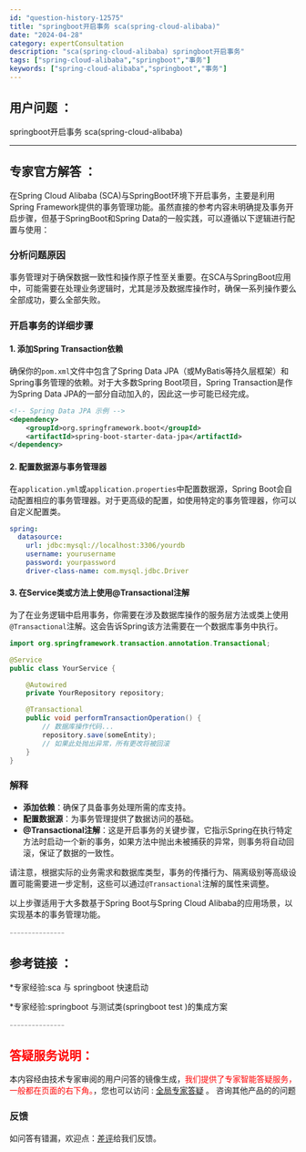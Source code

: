 ```yaml
---
id: "question-history-12575"
title: "springboot开启事务 sca(spring-cloud-alibaba)"
date: "2024-04-28"
category: expertConsultation
description: "sca(spring-cloud-alibaba) springboot开启事务"
tags: ["spring-cloud-alibaba","springboot","事务"]
keywords: ["spring-cloud-alibaba","springboot","事务"]
---
```


## 用户问题 ： 
 springboot开启事务 sca(spring-cloud-alibaba) 

---------------
## 专家官方解答 ：

在Spring Cloud Alibaba (SCA)与SpringBoot环境下开启事务，主要是利用Spring Framework提供的事务管理功能。虽然直接的参考内容未明确提及事务开启步骤，但基于SpringBoot和Spring Data的一般实践，可以遵循以下逻辑进行配置与使用：

### 分析问题原因

事务管理对于确保数据一致性和操作原子性至关重要。在SCA与SpringBoot应用中，可能需要在处理业务逻辑时，尤其是涉及数据库操作时，确保一系列操作要么全部成功，要么全部失败。

### 开启事务的详细步骤

#### 1. 添加Spring Transaction依赖
确保你的`pom.xml`文件中包含了Spring Data JPA（或MyBatis等持久层框架）和Spring事务管理的依赖。对于大多数Spring Boot项目，Spring Transaction是作为Spring Data JPA的一部分自动加入的，因此这一步可能已经完成。

```xml
<!-- Spring Data JPA 示例 -->
<dependency>
    <groupId>org.springframework.boot</groupId>
    <artifactId>spring-boot-starter-data-jpa</artifactId>
</dependency>
```

#### 2. 配置数据源与事务管理器
在`application.yml`或`application.properties`中配置数据源，Spring Boot会自动配置相应的事务管理器。对于更高级的配置，如使用特定的事务管理器，你可以自定义配置类。

```yaml
spring:
  datasource:
    url: jdbc:mysql://localhost:3306/yourdb
    username: yourusername
    password: yourpassword
    driver-class-name: com.mysql.jdbc.Driver
```

#### 3. 在Service类或方法上使用@Transactional注解
为了在业务逻辑中启用事务，你需要在涉及数据库操作的服务层方法或类上使用`@Transactional`注解。这会告诉Spring该方法需要在一个数据库事务中执行。

```java
import org.springframework.transaction.annotation.Transactional;

@Service
public class YourService {

    @Autowired
    private YourRepository repository;

    @Transactional
    public void performTransactionOperation() {
        // 数据库操作代码...
        repository.save(someEntity);
        // 如果此处抛出异常，所有更改将被回滚
    }
}
```

### 解释

- **添加依赖**：确保了具备事务处理所需的库支持。
- **配置数据源**：为事务管理提供了数据访问的基础。
- **@Transactional注解**：这是开启事务的关键步骤，它指示Spring在执行特定方法时启动一个新的事务，如果方法中抛出未被捕获的异常，则事务将自动回滚，保证了数据的一致性。

请注意，根据实际的业务需求和数据库类型，事务的传播行为、隔离级别等高级设置可能需要进一步定制，这些可以通过`@Transactional`注解的属性来调整。

以上步骤适用于大多数基于Spring Boot与Spring Cloud Alibaba的应用场景，以实现基本的事务管理功能。


<font color="#949494">---------------</font> 


## 参考链接 ：

*专家经验:sca 与 springboot 快速启动 
 
 *专家经验:springboot 与测试类(springboot test )的集成方案 


 <font color="#949494">---------------</font> 
 


## <font color="#FF0000">答疑服务说明：</font> 

本内容经由技术专家审阅的用户问答的镜像生成，<font color="#FF0000">我们提供了专家智能答疑服务，一般都在页面的右下角。</font>，您也可以访问 : [全局专家答疑](https://opensource.alibaba.com/chatBot) 。 咨询其他产品的的问题

### 反馈
如问答有错漏，欢迎点：[差评](https://ai.nacos.io/user/feedbackByEnhancerGradePOJOID?enhancerGradePOJOId=12668)给我们反馈。
